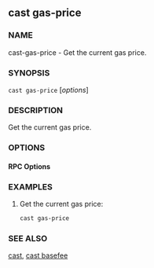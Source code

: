 
## cast gas-price

### NAME

cast-gas-price - Get the current gas price.

### SYNOPSIS

`cast gas-price` [*options*]

### DESCRIPTION

Get the current gas price.

### OPTIONS

#### RPC Options

<RpcUrlOption />

<CommonOptions />

### EXAMPLES

1. Get the current gas price:
   ```sh
   cast gas-price
   ```

### SEE ALSO

[cast](/cast/reference/overview), [cast basefee](/cast/reference/cast-basefee.mdx)

